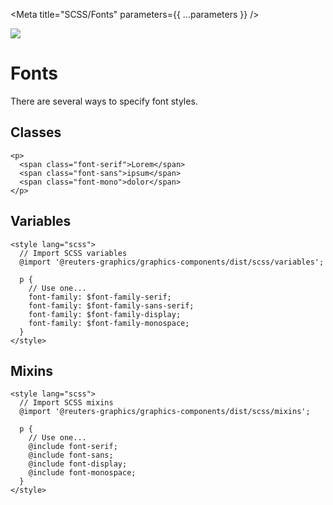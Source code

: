 
<Meta title="SCSS/Fonts" parameters={{ ...parameters }} />

![](https://graphics.thomsonreuters.com/style-assets/images/logos/reuters-graphics-logo/svg/graphics-logo-color-dark.svg)

# Fonts

There are several ways to specify font styles.

## Classes

```svelte
<p>
  <span class="font-serif">Lorem</span>
  <span class="font-sans">ipsum</span>
  <span class="font-mono">dolor</span>
</p>
```

## Variables

```svelte
<style lang="scss">
  // Import SCSS variables
  @import '@reuters-graphics/graphics-components/dist/scss/variables';

  p {
    // Use one...
    font-family: $font-family-serif;
    font-family: $font-family-sans-serif;
    font-family: $font-family-display;
    font-family: $font-family-monospace;
  }
</style>
```

## Mixins

```svelte
<style lang="scss">
  // Import SCSS mixins
  @import '@reuters-graphics/graphics-components/dist/scss/mixins';

  p {
    // Use one...
    @include font-serif;
    @include font-sans;
    @include font-display;
    @include font-monospace;
  }
</style>
```
